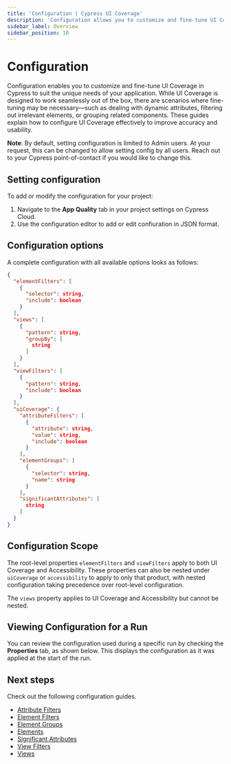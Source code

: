 ```yaml
---
title: 'Configuration | Cypress UI Coverage'
description: 'Configuration allows you to customize and fine-tune UI Coverage in Cypress to suit specific needs and scenarios.'
sidebar_label: Overview
sidebar_position: 10
---
```


# Configuration

<UICovAddon />

Configuration enables you to customize and fine-tune UI Coverage in Cypress to suit the unique needs of your application. While UI Coverage is designed to work seamlessly out of the box, there are scenarios where fine-tuning may be necessary—such as dealing with dynamic attributes, filtering out irrelevant elements, or grouping related components. These guides explain how to configure UI Coverage effectively to improve accuracy and usability.

**Note**: By default, setting configuration is limited to Admin users. At your request, this can be changed to allow setting config by all users. Reach out to your Cypress point-of-contact if you would like to change this.

## Setting configuration

To add or modify the configuration for your project:

1. Navigate to the **App Quality** tab in your project settings on Cypress Cloud.
2. Use the configuration editor to add or edit confiuration in JSON format.

<DocsImage
  src="/img/ui-coverage/configuration/cypress-ui-coverage-configuration-editor.png"
  alt="The Cypress Cloud UI showing the configuration editor"
/>

## Configuration options

A complete configuration with all available options looks as follows:

```json
{
  "elementFilters": [
    {
      "selector": string,
      "include": boolean
    }
  ],
  "views": [
    {
      "pattern": string,
      "groupBy": [
        string
      ]
    }
  ],
  "viewFilters": [
    {
      "pattern": string,
      "include": boolean
    }
  ],
  "uiCoverage": {
    "attributeFilters": [
      {
        "attribute": string,
        "value": string,
        "include": boolean
      }
    ],
    "elementGroups": [
      {
        "selector": string,
        "name": string
      }
    ],
    "significantAttributes": [
      string
    ]
  }
}
```

## Configuration Scope

The root-level properties `elementFilters` and `viewFilters` apply to both UI Coverage and Accessibility. These properties can also be nested under `uiCoverage` or `accessibility` to apply to only that product, with nested configuration taking precedence over root-level configuration.

The `views` property applies to UI Coverage and Accessibility but cannot be nested.

## Viewing Configuration for a Run

You can review the configuration used during a specific run by checking the **Properties** tab, as shown below. This displays the configuration as it was applied at the start of the run.

<DocsImage
  src="/img/accessibility/configuration/cypress-cloud-properties-tab-application-quality-config.png"
  alt="The properties tab for a run, with an Application Quality section at the bottom"
/>

## Next steps

Check out the following configuration guides.

- [Attribute Filters](/ui-coverage/configuration/attributefilters)
- [Element Filters](/ui-coverage/configuration/elementfilters)
- [Element Groups](/ui-coverage/configuration/elementgroups)
- [Elements](/ui-coverage/configuration/elements)
- [Significant Attributes](/ui-coverage/configuration/significantattributes)
- [View Filters](/ui-coverage/configuration/viewfilters)
- [Views](/ui-coverage/configuration/views)
